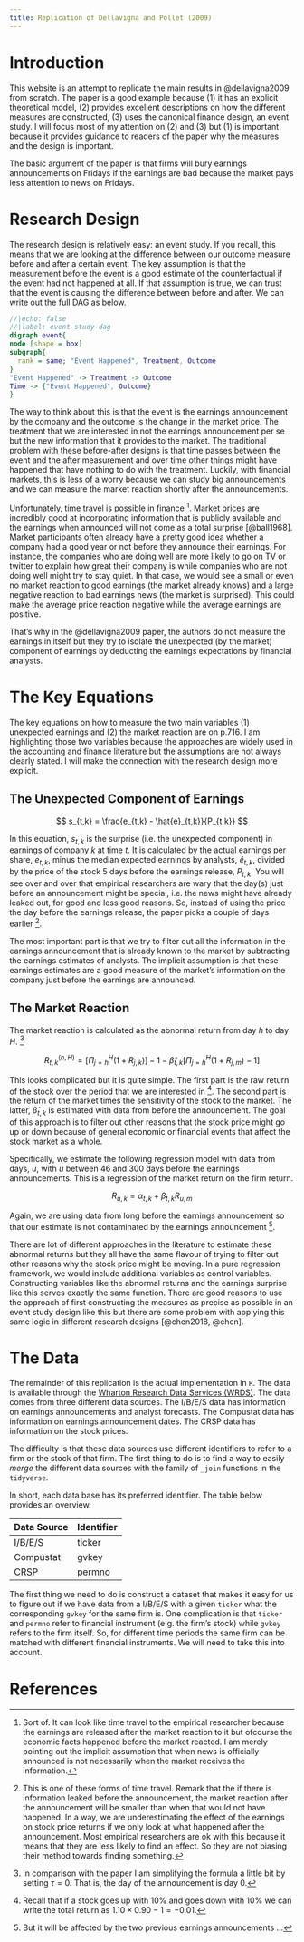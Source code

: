 ```yaml
---
title: Replication of Dellavigna and Pollet (2009)
---
```


# Introduction

This website is an attempt to replicate the main results in @dellavigna2009 from scratch. The paper is a good example because (1) it has an explicit theoretical model, (2) provides excellent descriptions on how the different measures are constructed, (3) uses the canonical finance design, an event study. I will focus most of my attention on (2) and (3) but (1) is important because it provides guidance to readers of the paper why the measures and the design is important.

The basic argument of the paper is that firms will bury earnings announcements on Fridays if the earnings are bad because the market pays less attention to news on Fridays.

# Research Design

The research design is relatively easy: an event study. If you recall, this means that we are looking at the difference between our outcome measure before and after a certain event. The key assumption is that the measurement before the event is a good estimate of the counterfactual if the event had not happened at all. If that assumption is true, we can trust that the event is causing the difference between before and after. We can write out the full DAG as below. 

```dot
//|echo: false
//|label: event-study-dag
digraph event{
node [shape = box]
subgraph{
  rank = same; "Event Happened", Treatment, Outcome
}
"Event Happened" -> Treatment -> Outcome
Time -> {"Event Happened", Outcome}
}
```

The way to think about this is that the event is the earnings announcement by the company and the outcome is the change in the market price. The treatment that we are interested in not the earnings announcement per se but the new information that it provides to the market. The traditional problem with these before-after designs is that time passes between the event and the after measurement and over time other things might have happened that have nothing to do with the treatment. Luckily, with financial markets, this is less of a worry because we can study big announcements and we can measure the market reaction shortly after the announcements.

Unfortunately, time travel is possible in finance [^time-travel]. Market prices are incredibly good at incorporating information that is publicly available and the earnings when announced will not come as a total surprise [@ball1968]. Market participants often already have a pretty good idea whether a company had a good year or not before they announce their earnings. For instance, the companies who are doing well are more likely to go on TV or twitter to explain how great their company is while companies who are not doing well might try to stay quiet. In that case, we would see a small or even no market reaction to good earnings (the market already knows) and a large negative reaction to bad earnings news (the market is surprised). This could make the average price reaction negative while the average earnings are positive.

[^time-travel]: Sort of. It can look like time travel to the empirical researcher because the earnings are released after the market reaction to it but ofcourse the economic facts happened before the market reacted. I am merely pointing out the implicit assumption that when news is officially announced is not necessarily when the market receives the information.

That's why in the @dellavigna2009 paper, the authors do not measure the earnings in itself but they try to isolate the unexpected (by the market) component of earnings by deducting the earnings expectations by financial analysts.

# The Key Equations

The key equations on how to measure the two main variables (1) unexpected earnings and (2) the market reaction are on p.716. I am highlighting those two variables because the approaches are widely used in the accounting and finance literature but the assumptions are not always clearly stated. I will make the connection with the research design more explicit.

## The Unexpected Component of Earnings

$$ s_{t,k} = \frac{e_{t,k} - \hat{e}_{t,k}}{P_{t,k}} $$

In this equation, $s_{t,k}$ is the surprise (i.e. the unexpected component) in earnings of company $k$ at time $t$. It is calculated by the actual earnings per share, $e_{t,k}$, minus the median expected earnings by analysts, $\hat{e}_{t,k}$, divided by the price of the stock 5 days before the earnings release, $P_{t,k}$. You will see over and over that empirical researchers are wary that the day(s) just before an announcement might be special, i.e. the news might have already leaked out, for good and less good reasons. So, instead of using the price the day before the earnings release, the paper picks a couple of days earlier [^conservatism].

The most important part is that we try to filter out all the information in the earnings announcement that is already known to the market by subtracting the earnings estimates of analysts. The implicit assumption is that these earnings estimates are a good measure of the market's information on the company just before the earnings are announced.

[^conservatism]: This is one of these forms of time travel. Remark that the if there is information leaked before the announcement, the market reaction after the announcement will be smaller than when that would not have happened. In a way, we are underestimating the effect of the earnings on stock price returns if we only look at what happened after the announcement. Most empirical researchers are ok with this because it means that they are less likely to find an effect. So they are not biasing their method towards finding something.

## The Market Reaction

The market reaction is calculated as the abnormal return from day $h$ to day $H$. [^abnormal]

$$ R_{t,k}^{(h, H)} = [\Pi_{j=h}^H (1 + R_{j,k})] - 1
- \hat{\beta}_{t,k} [\Pi_{j=h}^H (1 + R_{j,m}) - 1]$$

This looks complicated but it is quite simple. The first part is the raw return of the stock over the period that we are interested in [^returns]. The second part is the return of the market times the sensitivity of the stock to the market. The latter, $\hat{\beta}_{t,k}$ is estimated with data from before the announcement. The goal of this approach is to filter out other reasons that the stock price might go up or down because of general economic or financial events that affect the stock market as a whole.

[^abnormal]: In comparison with the paper I am simplifying the formula a little bit by setting $\tau = 0$. That is, the day of the announcement is day 0.

[^returns]: Recall that if a stock goes up with 10% and goes down with 10% we can write the total return as $1.10 \times 0.90 - 1 = -0.01$.

Specifically, we estimate the following regression model with data from days, $u$, with $u$ between 46 and 300 days before the earnings announcements. This is a regression of the market return on the firm return.

$$ R_{u,k} = \alpha_{t,k} + \beta_{t,k} R_{u,m}$$

Again, we are using data from long before the earnings announcement so that our estimate is not contaminated by the earnings announcement [^earlier-announcement].

There are lot of different approaches in the literature to estimate these abnormal returns but they all have the same flavour of trying to filter out other reasons why the stock price might be moving. In a pure regression framework, we would include additional variables as control variables. Constructing variables like the abnormal returns and the earnings surprise like this serves exactly the same function. There are good reasons to use the approach of first constructing the measures as precise as possible in an event study design like this but there are some problem with applying this same logic in different research designs [@chen2018, @chen].

[^earlier-announcement]: But it will be affected by the two previous earnings announcements ...

# The Data

The remainder of this replication is the actual implementation in `R`. The data is available through the [Wharton Research Data Services (WRDS)](https://wrds-www.wharton.upenn.edu). The data comes from three different data sources. The I/B/E/S data has information on earnings announcements and analyst forecasts. The Compustat data has information on earnings announcement dates. The CRSP data has information on the stock prices.

The difficulty is that these data sources use different identifiers to refer to a firm or the stock of that firm. The first thing to do is to find a way to easily *merge* the different data sources with the family of `_join` functions in the `tidyverse`.

In short, each data base has its preferred identifier. The table below provides an overview.

| Data Source | Identifier |
|-------------|------------|
| I/B/E/S     | ticker     |
| Compustat   | gvkey      |
| CRSP        | permno     |

The first thing we need to do is construct a dataset that makes it easy for us to figure out if we have data from a I/B/E/S with a given `ticker` what the corresponding `gvkey` for the same firm is. One complication is that `ticker` and `permno` refer to financial instrument (e.g. the firm's stock) while `gvkey` refers to the firm itself. So, for different time periods the same firm can be matched with different financial instruments. We will need to take this into account.

# References






